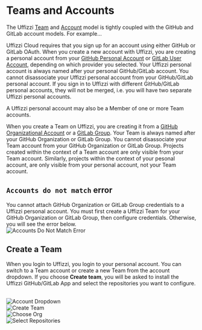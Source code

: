
# Teams and Accounts

The Uffizzi [Team](/cloud/rbac#teams) and [Account](/cloud/rbac#accounts) model is tightly coupled with the GitHub and GitLab account models. For example... 

Uffizzi Cloud requires that you sign up for an account using either GitHub or GitLab OAuth. When you create a new account with Uffizzi, you are creating a personal account from your [GitHub Personal Account](https://docs.github.com/en/get-started/learning-about-github/types-of-github-accounts#personal-accounts) or [GitLab User Account](https://docs.gitlab.com/ee/user/profile/), depending on which provider you selected. Your Uffizzi personal account is always named after your personal GitHub/GitLab account. You cannot disassociate your Uffizzi personal account from your GitHub/GitLab personal account. If you sign in to Uffizzi with different GitHub/GitLab personal accounts, they will not be merged, i.e. you will have two separate Uffizzi personal accounts. 

A Uffizzi personal account may also be a Member of one or more Team accounts.

When you create a Team on Uffizzi, you are creating it from a [GitHub Organizational Account](https://docs.github.com/en/get-started/learning-about-github/types-of-github-accounts#organization-accounts) or a [GitLab Group](https://docs.gitlab.com/ee/user/group/). Your Team is always named after your GitHub Organization or GitLab Group. You cannot disassociate your Team account from your GitHub Organization or GitLab Group. Projects created within the context of a Team account are only visible from your Team account. Similarly, projects within the context of your pesonal account, are only visible from your personal account, not your Team account.

## **`Accounts do not match` error**

<Callout>
    You cannot attach GitHub Organization or GitLab Group credentials to a Uffizzi personal account. You must first create a Uffizzi Team for your GitHub Organization or GitLab Group, then configure credentials. Otherwise, you will see the error below.
</Callout>

<br />
<Image
    src="/../public/images/accounts-do-not-match-error.webp"
    width={800}
    height={541}
    alt="Accounts Do Not Match Error"
    className="border rounded-lg overflow-hidden mt-6"
/>
<br />


## **Create a Team**
When you login to Uffizzi, you login to your personal account. You can switch to a Team account or create a new Team from the account dropdown. If you choose **Create team**, you will be asked to install the Uffizzi GitHub/GitLab App and select the repositories you want to configure.

<br />
<Image
    src="/../public/images/account-dropdown.webp"
    width={800}
    height={541}
    alt="Account Dropdown"
    className="border rounded-lg overflow-hidden mt-6"
/>
<br />
<Image
    src="/../public/images/create-team.webp"
    width={800}
    height={541}
    alt="Create Team"
    className="border rounded-lg overflow-hidden mt-6"
/>
<br />
<Image
    src="/../public/images/choose-org.webp"
    width={800}
    height={541}
    alt="Choose Org"
    className="border rounded-lg overflow-hidden mt-6"
/>
<br />
<Image
    src="/../public/images/select-repositories.webp"
    width={800}
    height={541}
    alt="Select Repositories"
    className="border rounded-lg overflow-hidden mt-6"
/>
<br />